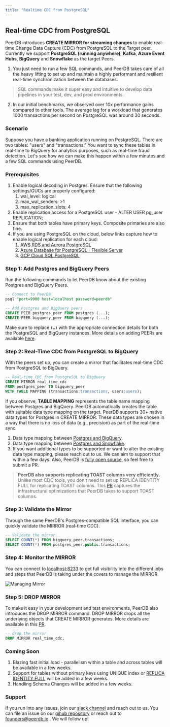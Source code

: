 ```yaml
---
title: "Realtime CDC from PostgreSQL"
---
```


## Real-time CDC from PostgreSQL

PeerDB introduces **CREATE MIRROR for streaming changes** to enable real-time Change Data Capture (CDC) from PostgreSQL to the Target peer. Currently we support **PostgreSQL (running anywhere)**, **Kafka**, **Azure Event Hubs**, **BigQuery** and **Snowflake** as the target Peers.
1. You just need to run a few SQL commands, and PeerDB takes care of all the heavy lifting to set up and maintain a highly performant and resilient real-time synchronization between the databases. 
> SQL commands make it super easy and intuitive to develop data pipelines in your test, dev, and prod environments. 
>
2. In our initial benchmarks, we observed over 10x performance gains compared to other tools. The average lag for a workload that generates 1000 transactions per second on PostgreSQL was around 30 seconds.


### Scenario

Suppose you have a banking application running on PostgreSQL. There are two tables: "users" and "transactions." You want to sync these tables in real-time to BigQuery for analytics purposes, such as real-time fraud detection. Let's see how we can make this happen within a few minutes and a few SQL commands using PeerDB.

### Prerequisites

1. Enable logical decoding in Postgres. Ensure that the following settings/GUCs are properly configured:
    1. wal_level: logical
    2. max_wal_senders: >1
    3. max_replication_slots: 4
2. Enable replication access for a PostgreSQL user - ALTER USER pg_user REPLICATION;
3. Ensure that both tables have primary keys. Composite primaries are also fine.
4. If you are using PostgreSQL on the cloud, below links capture how to enable logical replication for each cloud:
    1. [AWS RDS and Aurora PostgreSQL](https://docs.aws.amazon.com/AmazonRDS/latest/AuroraUserGuide/AuroraPostgreSQL.Replication.Logical.html#AuroraPostgreSQL.Replication.Logical.Configure)
    2. [Azure Database for PostgreSQL - Flexible Server](https://learn.microsoft.com/azure/postgresql/flexible-server/concepts-logical#pre-requisites-for-logical-replication-and-logical-decoding)
    3. [GCP Cloud SQL PostgreSQL](https://cloud.google.com/sql/docs/postgres/replication/configure-logical-replication#configure-your-postgresql-instance)

### Step 1: Add Postgres and BigQuery Peers

Run the following commands to let PeerDB know about the existing Postgres and BigQuery Peers.

```sql
-- Connect to PeerDB
psql "port=9900 host=localhost password=peerdb"

-- Add Postgres and BigQuery peers
CREATE PEER postgres_peer FROM postgres (...);
CREATE PEER bigquery_peer FROM bigquery (...);
```

Make sure to replace **`(…)`** with the appropriate connection details for both the PostgreSQL and BigQuery instances. More details on adding PEERs are available [here](https://docs.peerdb.io/sql/commands/create-peer).

### **Step 2: Real-Time CDC from PostgreSQL to BigQuery**

With the peers set up, you can create a mirror that facilitates real-time CDC from PostgreSQL to BigQuery. 

```sql
-- Real-time CDC from PostgreSQL to BigQuery
CREATE MIRROR real_time_cdc
FROM postgres_peer TO bigquery_peer
WITH TABLE MAPPING (transactions:transactions, users:users);
```

If you observe, **TABLE MAPPING** represents the table name mapping between Postgres and BigQuery. PeerDB automatically creates the table with suitable data type mapping on the target. PeerDB supports 30+ native data types for Postgres in CREATE MIRROR. These data types are chosen in a way that there is no loss of data (e.g., precision) as part of the real-time sync.

1. Data type mapping between [Postgres and BigQuery](https://github.com/PeerDB-io/peerdb/pull/89#issue-1737252747).
2. Data type mapping between [Postgres and Snowflake](https://github.com/PeerDB-io/peerdb/pull/104).
3. If you want additional types to be supported or want to alter the existing data type mapping, please reach out to us. We can aim to support that within a few days. Also, PeerDB is [fully open source](https://github.com/PeerDB-io/peerdb), so feel free to submit a PR.

> **PeerDB also supports replicating TOAST columns very efficiently**. Unlike most CDC tools, you don't need to set up REPLICA IDENTITY FULL for replicating TOAST columns. This [PR](https://github.com/PeerDB-io/peerdb/pull/111) captures the infrastructural optimizations that PeerDB takes to support TOAST columns.
> 

### **Step 3: Validate the Mirror**

Through the same PeerDB's Postgres-compatible SQL interface, you can quickly validate the MIRROR (real-time CDC).

```sql
-- Validate the mirror
SELECT COUNT(*) FROM bigquery_peer.transactions;
SELECT COUNT(*) FROM postgres_peer.public.transactions;
```

### Step 4: Monitor the MIRROR

You can connect to [localhost:8233](http://localhost:8233) to get full visibility into the different jobs and steps that PeerDB is taking under the covers to manage the MIRROR.

![Managing Mirror](../images/managing_mirror.png)

### Step 5: DROP MIRROR

To make it easy in your development and test environments, PeerDB also introduces the DROP MIRROR command. DROP MIRROR drops all the underlying objects that CREATE MIRROR generates. More details are available in this [PR](https://github.com/PeerDB-io/peerdb/pull/93).

```sql
-- drop the mirror
DROP MIRROR real_time_cdc;
```

### Coming Soon

1. Blazing fast initial load - parallelism within a table and across tables will be available in a few weeks.
2. Support for tables without primary keys using UNIQUE index or [REPLICA IDENTITY FULL](https://www.notion.so/f0e258f310dc4231ad35b6a210f7d4b1?pvs=21) will be added in a few weeks.
3. Handling Schema Changes will be added in a few weeks.


### Support

If you run into any issues, join our [slack channel](https://join.slack.com/t/peerdb-public/shared_invite/zt-1wo9jydev-EXInbMtCtpAKFFWdi7QvLQ) and reach out to us. You can file an issue on our [gihub repository](https://github.com/peerdb-io/peerdb) or reach out to founders@peerdb.io . We will follow up!
